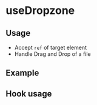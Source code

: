 
<Meta />

# useDropzone

## Usage

- Accept `ref` of target element
- Handle Drag and Drop of a file

## Example

<Canvas of={useDropzoneStories.Example} />

## Hook usage

```jsx
const { handleDragLeave, handleDragging, handleDrop } = useDropzone(
  inputRef,
  onChange,
);

<div
  className="drop-zone"
  onDragEnter={handleDragging}
  onDragOver={handleDragging}
  onDragLeave={handleDragLeave}
  onDrop={handleDrop}
>
  <button onClick={() => inputRef?.current?.click()}>Parcourir</button>
  <div className="drop-wrapper">
    <span>
      Glissez-déposez un fichier depuis votre appareil ou cliquez sur parcourir
    </span>
  </div>
  <input
    ref={inputRef}
    type="file"
    name="attachement-input"
    id="attachement-input"
    onChange={handleInputChange}
    hidden
  />
</div>;
```

